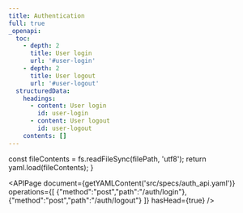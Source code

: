 ```yaml
---
title: Authentication
full: true
_openapi:
  toc:
    - depth: 2
      title: User login
      url: '#user-login'
    - depth: 2
      title: User logout
      url: '#user-logout'
  structuredData:
    headings:
      - content: User login
        id: user-login
      - content: User logout
        id: user-logout
    contents: []
---
```



  const fileContents = fs.readFileSync(filePath, 'utf8');
  return yaml.load(fileContents);
}

<APIPage
  document={getYAMLContent('src/specs/auth_api.yaml')} 
  operations={[
    {"method":"post","path":"/auth/login"},
    {"method":"post","path":"/auth/logout"}
  ]}
  hasHead={true}
/>
